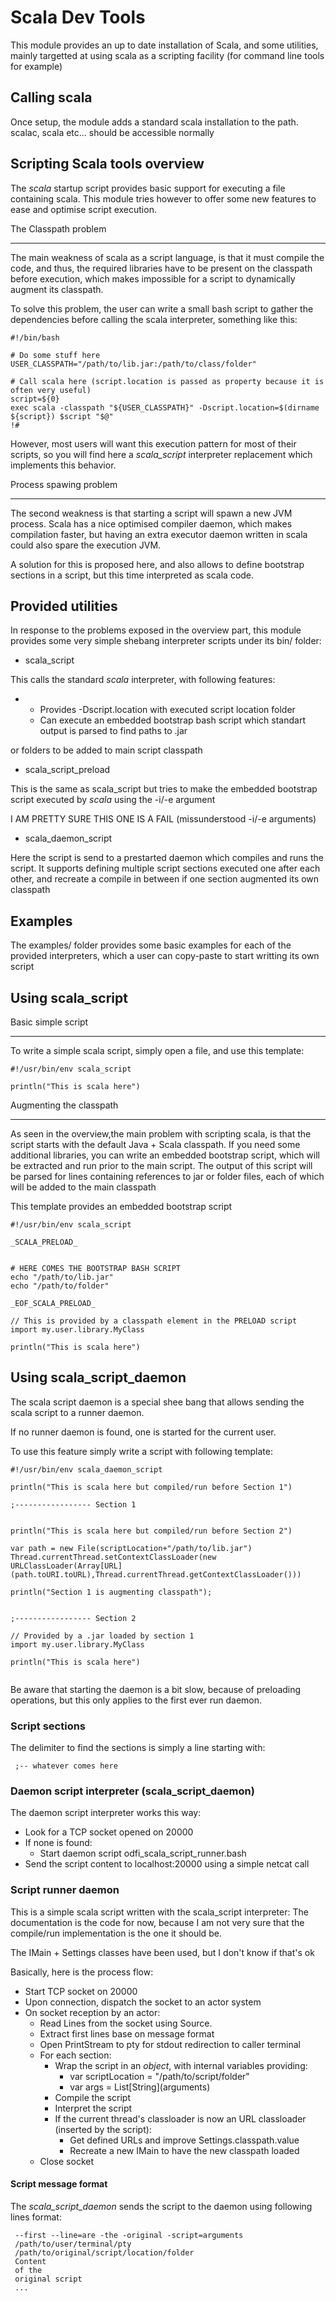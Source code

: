 = Scala Dev Tools =

This module provides an up to date installation of Scala, and some utilities, mainly targetted
at using scala as a scripting facility (for command line tools for example)

== Calling scala ==

Once setup, the module adds a standard scala installation to the path.
scalac, scala etc... should be accessible normally

== Scripting Scala tools overview ==

The ''scala'' startup script provides basic support for executing a file containing scala.
This module tries however to offer some new features to ease and optimise script
execution.

The Classpath problem
----

The main weakness of scala as a script language, is that it must compile the code, and thus,
the required libraries have to be present on the classpath before execution, which makes
impossible for a script to dynamically augment its classpath.

To solve this problem, the user can write a small bash script to gather the dependencies
before calling the scala interpreter, something like this:

<pre>
#!/bin/bash

# Do some stuff here
USER_CLASSPATH="/path/to/lib.jar:/path/to/class/folder"

# Call scala here (script.location is passed as property because it is often very useful)
script=${0}
exec scala -classpath "${USER_CLASSPATH}" -Dscript.location=$(dirname ${script}) $script "$@"
!#
</pre>

However, most users will want this execution pattern for most of their scripts,
so you will find here a ''scala_script'' interpreter replacement which implements this behavior.

Process spawing problem
----

The second weakness is that starting a script will spawn a new JVM process.
Scala has a nice optimised compiler daemon, which makes compilation faster, but having
an extra executor daemon written in scala could also spare the execution JVM.

A solution for this is proposed here, and also allows to define bootstrap sections in a script,
but this time interpreted as scala code.

== Provided utilities ==

In response to the problems exposed in the overview part, this module provides
some very simple shebang interpreter scripts under its bin/ folder:

* scala_script

This calls the standard ''scala'' interpreter, with following features:

** Provides -Dscript.location with executed script location folder
** Can execute an embedded bootstrap bash script which standart output is parsed to find paths to .jar
or folders to be added to main script classpath


* scala_script_preload

This is the same as scala_script but tries to make the embedded bootstrap script executed
by ''scala'' using the -i/-e argument

I AM PRETTY SURE THIS ONE IS A FAIL (missunderstood -i/-e arguments)

* scala_daemon_script

Here the script is send to a prestarted daemon which compiles and runs the script.
It supports defining multiple script sections executed one after each other,
and recreate a compile in between if one section augmented its own classpath

== Examples ==

The examples/ folder provides some basic examples for each of the provided interpreters,
which a user can copy-paste to start writting its own script

== Using scala_script  ==  

Basic simple script
----

To write a simple scala script, simply open a file, and use this template:

<pre>
#!/usr/bin/env scala_script

println("This is scala here")
</pre>

Augmenting the classpath
----

As seen in the overview,the main problem with scripting scala, is that the script starts with the default Java + Scala classpath.
If you need some additional libraries, you can write an embedded bootstrap script, which will be extracted and run prior to the main script.
The output of this script will be parsed for lines containing references to jar or folder files, each of which will be added to the main classpath

This template provides an embedded bootstrap script

<pre>
#!/usr/bin/env scala_script

_SCALA_PRELOAD_


# HERE COMES THE BOOTSTRAP BASH SCRIPT
echo "/path/to/lib.jar"
echo "/path/to/folder"

_EOF_SCALA_PRELOAD_

// This is provided by a classpath element in the PRELOAD script
import my.user.library.MyClass

println("This is scala here")

</pre>

== Using scala_script_daemon  ==


The scala script daemon is a special shee bang that allows
sending the scala script to a runner daemon.

If no runner daemon is found, one is started for the current user.

To use this feature simply write a script with following template:

<pre>
#!/usr/bin/env scala_daemon_script

println("This is scala here but compiled/run before Section 1")

;----------------- Section 1


println("This is scala here but compiled/run before Section 2")

var path = new File(scriptLocation+"/path/to/lib.jar")
Thread.currentThread.setContextClassLoader(new URLClassLoader(Array[URL](path.toURI.toURL),Thread.currentThread.getContextClassLoader()))

println("Section 1 is augmenting classpath");


;----------------- Section 2

// Provided by a .jar loaded by section 1
import my.user.library.MyClass

println("This is scala here")
  

</pre>

Be aware that starting the daemon is a bit  slow, because of preloading operations,
but this only applies to the first ever run daemon.

=== Script sections ===

The delimiter to find the sections is simply a line starting with:

  ;-- whatever comes here

=== Daemon script interpreter (scala_script_daemon) ===

The daemon script interpreter works this way:

* Look for a TCP socket opened on 20000
* If none is found:
** Start daemon script odfi_scala_script_runner.bash
* Send the script content to localhost:20000 using a simple netcat call

=== Script runner daemon ===

This is a simple scala script written with the scala_script interpreter:
The documentation is the code for now, because I am not very sure that the compile/run
implementation is the one it should be.

The IMain + Settings classes have been used, but I don't know if that's ok

Basically, here is the process flow:

* Start TCP socket on 20000
* Upon connection, dispatch the socket to an actor system
* On socket reception by an actor:
** Read Lines from the socket using Source.
** Extract first lines base on message format
** Open PrintStream to pty for stdout redirection to caller terminal
** For each section:
*** Wrap the script in an ''object'', with internal variables providing:
**** var scriptLocation = "/path/to/script/folder"
**** var args = List[String](arguments)
*** Compile the script
*** Interpret the script
*** If the current thread's classloader is now an URL classloader (inserted by the script):
**** Get defined URLs and improve Settings.classpath.value
**** Recreate a new IMain to have the new classpath loaded
** Close socket

==== Script message format ====

The ''scala_script_daemon'' sends the script to the daemon using following lines format:

  --first --line=are -the -original -script=arguments
  /path/to/user/terminal/pty
  /path/to/original/script/location/folder
  Content
  of the 
  original script
  ...

